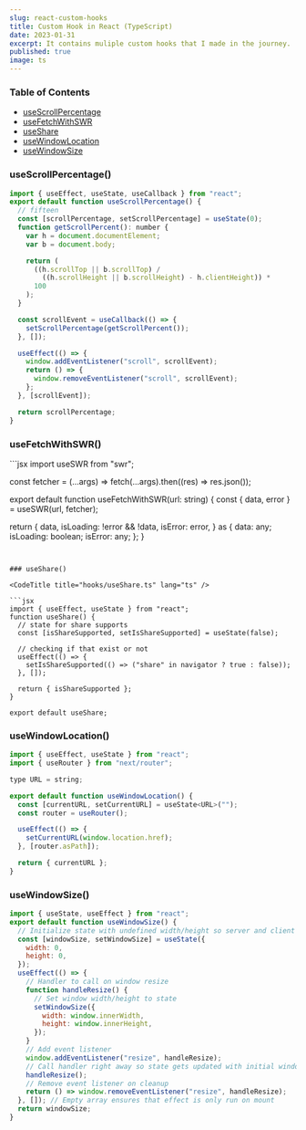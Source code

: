 ```yaml
---
slug: react-custom-hooks
title: Custom Hook in React (TypeScript)
date: 2023-01-31
excerpt: It contains muliple custom hooks that I made in the journey.
published: true
image: ts
---
```



### Table of Contents

- [useScrollPercentage](#usescrollpercentage)
- [useFetchWithSWR](#usefetchwithswr)
- [useShare](#useshare)
- [useWindowLocation](usewindowlocation)
- [useWindowSize](usewindowsize)


### useScrollPercentage()

<CodeTitle title="hooks/useScrollPercentage.ts" lang="ts" />

```jsx
import { useEffect, useState, useCallback } from "react";
export default function useScrollPercentage() {
  // fifteen
  const [scrollPercentage, setScrollPercentage] = useState(0);
  function getScrollPercent(): number {
    var h = document.documentElement;
    var b = document.body;

    return (
      ((h.scrollTop || b.scrollTop) /
        ((h.scrollHeight || b.scrollHeight) - h.clientHeight)) *
      100
    );
  }

  const scrollEvent = useCallback(() => {
    setScrollPercentage(getScrollPercent());
  }, []);

  useEffect(() => {
    window.addEventListener("scroll", scrollEvent);
    return () => {
      window.removeEventListener("scroll", scrollEvent);
    };
  }, [scrollEvent]);

  return scrollPercentage;
}
```

### useFetchWithSWR()

<CodeTitle title="hooks/useFetchWithSWR.ts" lang="ts" />
```jsx
import useSWR from "swr";

const fetcher = (...args) => fetch(...args).then((res) => res.json());

export default function useFetchWithSWR(url: string) {
  const { data, error } = useSWR(url, fetcher);

  return {
    data,
    isLoading: !error && !data,
    isError: error,
  } as {
    data: any;
    isLoading: boolean;
    isError: any;
  };
}
```


### useShare()

<CodeTitle title="hooks/useShare.ts" lang="ts" />

```jsx
import { useEffect, useState } from "react";
function useShare() {
  // state for share supports
  const [isShareSupported, setIsShareSupported] = useState(false);

  // checking if that exist or not
  useEffect(() => {
    setIsShareSupported(() => ("share" in navigator ? true : false));
  }, []);

  return { isShareSupported };
}

export default useShare;
```

### useWindowLocation()

<CodeTitle title="hooks/useWindowLocation.ts" lang="ts" />

```jsx
import { useEffect, useState } from "react";
import { useRouter } from "next/router";

type URL = string;

export default function useWindowLocation() {
  const [currentURL, setCurrentURL] = useState<URL>("");
  const router = useRouter();

  useEffect(() => {
    setCurrentURL(window.location.href);
  }, [router.asPath]);

  return { currentURL };
}
```

### useWindowSize()

<CodeTitle title="hooks/useWindowSize.ts" lang="ts" />

```jsx
import { useState, useEffect } from "react";
export default function useWindowSize() {
  // Initialize state with undefined width/height so server and client renders match
  const [windowSize, setWindowSize] = useState({
    width: 0,
    height: 0,
  });
  useEffect(() => {
    // Handler to call on window resize
    function handleResize() {
      // Set window width/height to state
      setWindowSize({
        width: window.innerWidth,
        height: window.innerHeight,
      });
    }
    // Add event listener
    window.addEventListener("resize", handleResize);
    // Call handler right away so state gets updated with initial window size
    handleResize();
    // Remove event listener on cleanup
    return () => window.removeEventListener("resize", handleResize);
  }, []); // Empty array ensures that effect is only run on mount
  return windowSize;
}
```